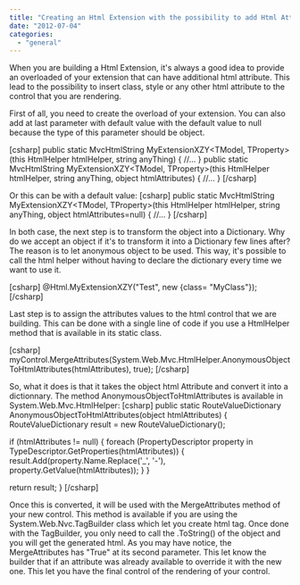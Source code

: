```yaml
---
title: "Creating an Html Extension with the possibility to add Html Attribute with HtmlHelper.AnonymousObjectToHtmlAttributes"
date: "2012-07-04"
categories: 
  - "general"
---
```


When you are building a Html Extension, it's always a good idea to provide an overloaded of your extension that can have additional html attribute. This lead to the possibility to insert class, style or any other html attribute to the control that you are rendering.

First of all, you need to create the overload of your extension. You can also add at last parameter with default value with the default value to null because the type of this parameter should be object.

\[csharp\] public static MvcHtmlString MyExtensionXZY<TModel, TProperty>(this HtmlHelper<TModel> htmlHelper, string anyThing) { //... } public static MvcHtmlString MyExtensionXZY<TModel, TProperty>(this HtmlHelper<TModel> htmlHelper, string anyThing, object htmlAttributes) { //... } \[/csharp\]

Or this can be with a default value: \[csharp\] public static MvcHtmlString MyExtensionXZY<TModel, TProperty>(this HtmlHelper<TModel> htmlHelper, string anyThing, object htmlAttributes=null) { //... } \[/csharp\]

In both case, the next step is to transform the object into a Dictionary. Why do we accept an object if it's to transform it into a Dictionary few lines after? The reason is to let anonymous object to be used. This way, it's possible to call the html helper without having to declare the dictionary every time we want to use it.

\[csharp\] @Html.MyExtensionXZY("Test", new {class= "MyClass"}); \[/csharp\]

Last step is to assign the attributes values to the html control that we are building. This can be done with a single line of code if you use a HtmlHelper method that is available in its static class.

\[csharp\] myControl.MergeAttributes(System.Web.Mvc.HtmlHelper.AnonymousObjectToHtmlAttributes(htmlAttributes), true); \[/csharp\]

So, what it does is that it takes the object html Attribute and convert it into a dictionnary. The method AnonymousObjectToHtmlAttributes is available in System.Web.Mvc.HtmlHelper: \[csharp\] public static RouteValueDictionary AnonymousObjectToHtmlAttributes(object htmlAttributes) { RouteValueDictionary result = new RouteValueDictionary();

if (htmlAttributes != null) { foreach (PropertyDescriptor property in TypeDescriptor.GetProperties(htmlAttributes)) { result.Add(property.Name.Replace('\_', '-'), property.GetValue(htmlAttributes)); } }

return result; } \[/csharp\]

Once this is converted, it will be used with the MergeAttributes method of your new control. This method is available if you are using the System.Web.Nvc.TagBuilder class which let you create html tag. Once done with the TagBuilder, you only need to call the .ToString() of the object and you will get the generated html. As you may have notice, the MergeAttributes has "True" at its second parameter. This let know the builder that if an attribute was already available to override it with the new one. This let you have the final control of the rendering of your control.
